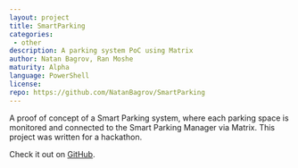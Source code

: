 ```yaml
---
layout: project
title: SmartParking
categories: 
 - other
description: A parking system PoC using Matrix
author: Natan Bagrov, Ran Moshe
maturity: Alpha
language: PowerShell
license: 
repo: https://github.com/NatanBagrov/SmartParking
---
```


A proof of concept of a Smart Parking system, where each parking space is monitored and connected to the Smart Parking Manager via Matrix. This project was written for a hackathon.

Check it out on [GitHub](https://github.com/NatanBagrov/SmartParking).


